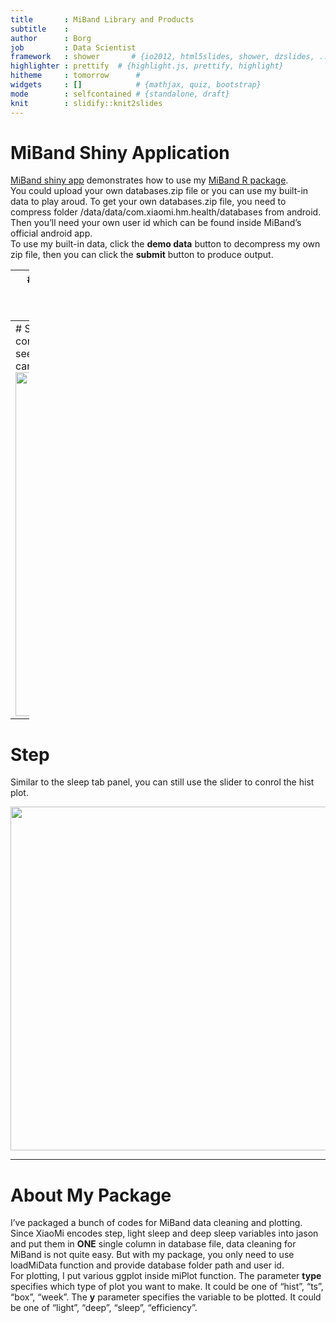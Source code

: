 ```yaml
---
title       : MiBand Library and Products
subtitle    : 
author      : Borg
job         : Data Scientist
framework   : shower       # {io2012, html5slides, shower, dzslides, ...}
highlighter : prettify  # {highlight.js, prettify, highlight}
hitheme     : tomorrow      # 
widgets     : []            # {mathjax, quiz, bootstrap}
mode        : selfcontained # {standalone, draft}
knit        : slidify::knit2slides
---
```


# MiBand Shiny Application
[MiBand shiny app](https://github.com/BigBorg/MiBand-Products/tree/master/ShinyApp) demonstrates how to use my [MiBand R package](https://github.com/BigBorg/MiBand_R_Package).   
You could upload your own databases.zip file or you can use my built-in data to play aroud. To get your own databases.zip file, you need to compress folder /data/data/com.xiaomi.hm.health/databases from android. Then you'll need your own user id which can be found inside MiBand's official android app.  
To use my built-in data, click the **demo data** button to decompress my own zip file, then you can click the **submit** button to produce output.

---
# Load Data
The first tab panel will print out brief summary of the loaded MiBand data after submit button is clicked. 
<code>
<img src="http://7xshuq.com1.z0.glb.clouddn.com/blog/img/Load.png", width=750>
</code>

---
# Sleep
Switch to sleep tab panel, you can drag the slider on the left to control how many bars will be presented. Also remember to roll down to see other plots. Every ggplot is converted to ggplotly, which means you can easily see values in the plot and even to zoom in and out.
<code>
<img src="http://7xshuq.com1.z0.glb.clouddn.com/blog/img/sleep.gif" width=550/>
</code>

---
# Step
Similar to the sleep tab panel, you can still use the slider to conrol the hist plot.  
<code>
<img src="http://7xshuq.com1.z0.glb.clouddn.com/blog/img/step.gif" width=550/>
</code>

---
# About My Package
I've packaged a bunch of codes for MiBand data cleaning and plotting. Since XiaoMi encodes step, light sleep and deep sleep variables into jason and put them in **ONE** single column in database file, data cleaning for MiBand is not quite easy. But with my package, you only need to use loadMiData function and provide database folder path and user id.  
For plotting, I put various ggplot inside miPlot function. The parameter **type** specifies which type of plot you want to make. It could be one of "hist", "ts", "box", "week". The **y** parameter specifies the variable to be plotted. It could be one of "light", "deep", "sleep", "efficiency". 
